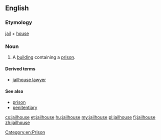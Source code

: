==English==

===Etymology===
[[jail]] + [[house]]

===Noun===
{{en-noun}}

# A [[building]] containing a [[prison]].

====Derived terms====
* [[jailhouse lawyer]]

====See also====
* [[prison]]
* [[penitentiary]]

[[cs:jailhouse]]
[[et:jailhouse]]
[[hu:jailhouse]]
[[my:jailhouse]]
[[pl:jailhouse]]
[[fi:jailhouse]]
[[zh:jailhouse]]

[[Category:en:Prison]]
